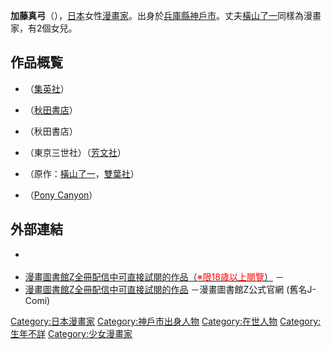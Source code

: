 {{japanese|japanese=加藤 マユミ|kana=かとう まゆみ|romaji=Katō Mayumi}}
'''加藤真弓'''（{{lang-ja|加藤 マユミ}}），[[日本|日本]]女性[[漫畫家|漫畫家]]。出身於[[兵庫縣|兵庫縣]][[神戶市|神戶市]]。丈夫[[橫山了一|橫山了一]]同樣為漫畫家，有2個女兒。

== 作品概覧 ==
* {{nihongo|女子戀愛百科|女子恋愛百科}}（[[集英社|集英社]]）
* {{lang|ja|{{link-ja|月とたまご ～平成竹取物語～|月とたまご〜平成竹取物語〜}}}}（[[秋田書店|秋田書店]]）
* {{nihongo|腐爛之國的蘋果公主|腐しぎの国のリンゴ姫}}（秋田書店）
* {{lang|ja|ギャルポリ}}（東京三世社）（[[芳文社|芳文社]]）
* {{lang|ja|{{link-ja|飯田橋のふたばちゃん|飯田橋のふたばちゃん}}}}（原作：[[橫山了一|橫山了一]]，[[雙葉社|雙葉社]]）
* {{nihongo|[[GLASSLIP|陽菜'sLIP]]|陽菜'sリップ}}（[[波麗佳音|Pony Canyon]]）

== 外部連結 ==
* {{twitter|katomayumi}} {{ja icon}}
* [http://r18.mangaz.com/title/index?query=加藤真弓 漫畫圖書館Z全冊配信中可直接試閱的作品（<span style="color: red;">※限18歳以上閱覽</span>）] {{Wayback|url=http://r18.mangaz.com/title/index?query=%E5%8A%A0%E8%97%A4%E7%9C%9F%E5%BC%93 |date=20191205210708 }} {{ja icon}}－{{link-ja|J-Comi|Jコミ|漫畫圖書館Z公式官網 (舊名J-Comi)}}
* [http://www.mangaz.com/title/index?query=加藤真弓 漫畫圖書館Z全冊配信中可直接試閱的作品]{{Wayback|url=http://www.mangaz.com/title/index?query=%E5%8A%A0%E8%97%A4%E7%9C%9F%E5%BC%93 |date=20191203143214 }} {{ja icon}}－漫畫圖書館Z公式官網 (舊名J-Comi)
{{Manga-artist-stub}}
{{Normdaten}}
{{DEFAULTSORT:Katō Mayumi}}
[[Category:日本漫畫家|Category:日本漫畫家]]
[[Category:神戶市出身人物|Category:神戶市出身人物]]
[[Category:在世人物|Category:在世人物]]
[[Category:生年不詳|Category:生年不詳]]
[[Category:少女漫畫家|Category:少女漫畫家]]